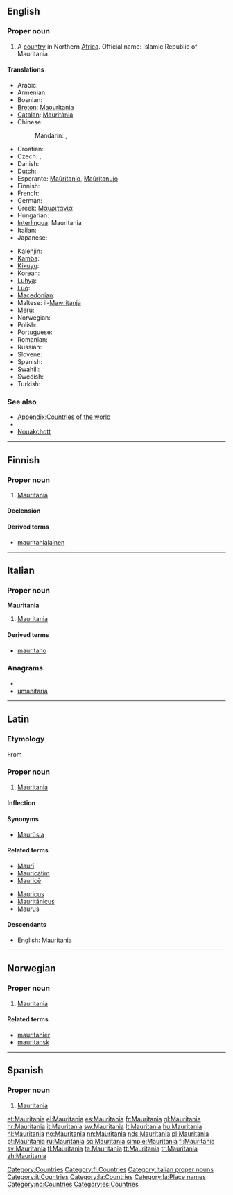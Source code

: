 ==English==

===Proper noun===
{{en-proper noun}}

# A [[country]] in Northern [[Africa]].  Official name: Islamic Republic of Mauritania.
<!-- encyclopedic: see Wikipedia for this
# Name of an ocean liner built in the 20th [[century]].
-->

====Translations====
{{trans-top|Islamic Republic of Mauritania}}
* Arabic: {{t-|ar|موريتانيا|f|tr=muritaaniya}}
* Armenian: {{t-|hy|Մավրիտանիա|tr=Mavritania}}
* Bosnian: {{t-|bs|Mauretanija|f}}
* [[Breton]]: [[Maouritania]]
* [[Catalan]]: [[Mauritània]] {{f}}
* Chinese:
*: Mandarin: {{t-|cmn|毛里塔尼亞|sc=Hani}},  {{t-|cmn|毛里塔尼亚|tr=Máolǐtǎníyà|sc=Hani}}
* Croatian: {{t-|hr|Mauretanija|f}}
* Czech: {{t-|cs|Mauritánie|f}}, {{t-|cs|Mauretánie|f}}
* Danish: {{t-|da|Mauretanien}}
* Dutch: {{t-|nl|Mauretanië}}
* Esperanto: [[Maŭritanio]], [[Maŭritanujo]]
* Finnish: {{t+|fi|Mauritania}}
* French: {{t+|fr|Mauritanie|f}}
* German: {{t+|de|Mauretanien}}
* Greek: [[Μαυριτανία]] {{f}}
* Hungarian: {{t+|hu|Mauritánia}}
* [[Interlingua]]: Mauritania
* Italian: {{t+|it|Mauritania|f}}
* Japanese: {{t-|ja|モーリタニア|tr=Mōritania}}
{{trans-mid}}
* [[Kalenjin]]: {{tø|kln|Moritenia}}
* [[Kamba]]: {{tø|kam|Moritania}}
* [[Kikuyu]]: {{tø|ki|Moritenia}}
* Korean: {{t|ko|모리타니|tr=Moritani|sc=Hang}}
* [[Luhya]]: {{tø|luy|Moritenia}}
* [[Luo]]: {{tø|luo|Moritenia}}
* [[Macedonian]]: {{t|mk|Мавританија|f|tr=Mavritánija}}
* Maltese: il-[[Mawritanja]]
* [[Meru]]: {{tø|mer|Moritania}}
* Norwegian: {{t+|no|Mauritania}}
* Polish: {{t+|pl|Mauretania}}
* Portuguese: {{t+|pt|Mauritânia}}
* Romanian: {{t-|ro|Mauritania|f}}
* Russian: {{t|ru|Мавритания|f|tr=Mavritánija}}
* Slovene: {{t+|sl|Mavretanija|f}}
* Spanish: {{t+|es|Mauritania}}
* Swahili: {{t+|sw|Moritania|xs=Swahili}}
* Swedish: {{t+|sv|Mauretanien}}
* Turkish: {{t+|tr|Moritanya}}
{{trans-bottom}}

===See also===
* [[Appendix:Countries of the world]]
* {{pedialite|Mauritania}}
* [[Nouakchott]]

[[Category:Countries]]

----

==Finnish==
{{wikipedia|lang=fi}}

===Proper noun===
{{infl|fi|proper noun}}

# [[#English|Mauritania]]

====Declension====
{{fi-decl-kulkija|Mauritani|np=1}}

====Derived terms====
* [[mauritanialainen]]

[[Category:fi:Countries]]

----

==Italian==
{{wikipedia|lang=it}}

===Proper noun===
'''Mauritania''' {{f}}

# [[#English|Mauritania]]

====Derived terms====
* [[mauritano]]

===Anagrams===
* {{alphagram|aaaiimnrtu}}
* [[umanitaria#Italian|umanitaria]]

[[Category:Italian proper nouns]]
[[Category:it:Countries]]

----

==Latin==

===Etymology===
From {{term|Maurus||Moor|lang=la}}

===Proper noun===
{{la-proper noun|Mauritānia|Mauritaniae|Mauritāniae|f|first}}

# [[#English|Mauritania]]

====Inflection====
{{la-decl-1st-loc|Mauritani|Mauritāni}}

====Synonyms====
* [[Maurusia|Maurūsia]]

====Related terms====
{{top2}}
* [[Mauri|Maurī]]
* [[Mauricatim|Mauricātim]]
* [[Maurice#Latin|Mauricē]]
{{mid2}}
* [[Mauricus]]
* [[Mauritanicus|Mauritānicus]]
* [[Maurus]]
{{bottom}}

====Descendants====
* English: [[#English|Mauritania]]

[[Category:la:Countries]]
[[Category:la:Place names]]

----

==Norwegian==

===Proper noun===
{{infl|no|proper noun}}

# [[#English|Mauritania]]

====Related terms====
* [[mauritanier]]
* [[mauritansk]]

[[Category:no:Countries]]

----

==Spanish==
{{wikipedia|lang=es}}
===Proper noun===
{{es-proper noun}}

# [[#English|Mauritania]]

[[Category:es:Countries]]

[[et:Mauritania]]
[[el:Mauritania]]
[[es:Mauritania]]
[[fr:Mauritania]]
[[gl:Mauritania]]
[[hr:Mauritania]]
[[it:Mauritania]]
[[sw:Mauritania]]
[[lt:Mauritania]]
[[hu:Mauritania]]
[[nl:Mauritania]]
[[no:Mauritania]]
[[nn:Mauritania]]
[[nds:Mauritania]]
[[pl:Mauritania]]
[[pt:Mauritania]]
[[ru:Mauritania]]
[[sq:Mauritania]]
[[simple:Mauritania]]
[[fi:Mauritania]]
[[sv:Mauritania]]
[[tl:Mauritania]]
[[ta:Mauritania]]
[[tt:Mauritania]]
[[tr:Mauritania]]
[[zh:Mauritania]]
